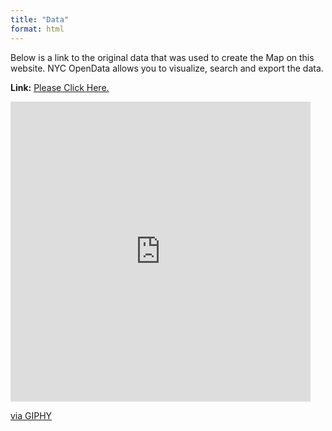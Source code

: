 ---
title: "Data"
format: html
---

Below is a link to the original data that was used to create the Map on this website. NYC OpenData allows you to visualize, search and export the data.

**Link:** <ins>[Please Click Here.](https://data.cityofnewyork.us/Health/DOHMH-New-York-City-Restaurant-Inspection-Results/43nn-pn8j/data_preview)</ins>

<iframe src="https://giphy.com/embed/1N4w8i2YOJIposEnye" width="480" height="480" style frameBorder="0" class="giphy-embed" allowFullScreen>

</iframe>

<p><a href="https://giphy.com/gifs/data-show-me-bring-1N4w8i2YOJIposEnye">via GIPHY</a></p>

